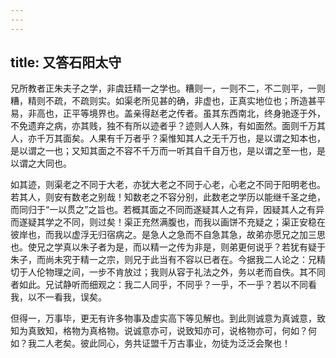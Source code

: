 ```yaml
---
---
---
```

title: 又答石阳太守
---

兄所教者正朱夫子之学，非虞廷精一之学也。糟则一，一则不二，不二则平，一则糟，精则不疏，不疏则实。如渠老所见甚的确，非虚也，正真实地位也；所造甚平易，非高也，正平等境界也。盖亲得赵老之传者。虽其东西南北，终身驰逐于外，不免遗弃之病，亦其贱，独不有所以迹者乎？迹则人人殊，有如面然。面则千万其人，亦千万其面矣。人果有千万者乎？渠惟知其人之无千万也，是以谓之知本也，是以谓之一也；又知其面之不容不千万而一听其自千自万也，是以谓之至一也，是以谓之大同也。

如其迹，则渠老之不同于大老，亦犹大老之不同于心老，心老之不同于阳明老也。若其人，则安有数老之别哉！知数老之不容分别，此数老之学历以能继千圣之绝，而同归于“一以贯之”之旨也。若概其面之不同而遂疑其人之有异，因疑其人之有异而遂疑其学之不同，则过矣！渠正充然满腹也，而我以画饼不充疑之；渠正安稳在彼岸也，而我以虚浮无归宿病之。是急人之急而不自急其急，故弟亦愿兄之加三思也。使兄之学真以朱子者为是，而以精一之传为非是，则弟更何说乎？若犹有疑于朱子，而尚未究于精一之宗，则兄于此当有不容以已者在。今据我二人论之：兄精切于人伦物理之间，一步不肯放过；我则从容于礼法之外，务以老而自佚。其不同者如此。兄试静听而细观之：我二人同乎，不同乎？一乎，不一乎？若以不同看我，以不一看我，误矣。

但得一，万事毕，更无有许多物事及虚实高下等见解也。到此则诚意为真诚意，致知为真致知，格物为真格物。说诚意亦可，说致知亦可，说格物亦可，何如？何如？我二人老矣。彼此同心，务共证盟千万古事业，勿徒为泛泛会聚也！